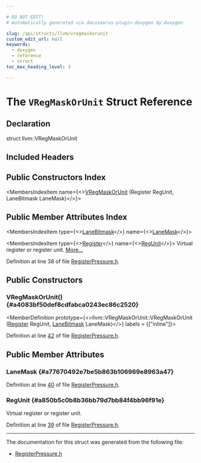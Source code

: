 ```yaml
---

# DO NOT EDIT!
# Automatically generated via docusaurus-plugin-doxygen by Doxygen.

slug: /api/structs/llvm/vregmaskorunit
custom_edit_url: null
keywords:
  - doxygen
  - reference
  - struct
toc_max_heading_level: 3

---
```





# The `VRegMaskOrUnit` Struct Reference

<DoxygenPage pluginConfig={pluginConfig}>



## Declaration

<CodeBlock>struct llvm::VRegMaskOrUnit</CodeBlock>

## Included Headers

<IncludesList>
<IncludesListItem
  filePath="llvm/CodeGen/RegisterPressure.h"
  permalink="/docs/api/files/include/include/llvm/include/llvm/codegen/registerpressure-h"
  isLocal="true" />
</IncludesList>

## Public Constructors Index

<MembersIndex>

<MembersIndexItem
  name={<><a href="#a4083bf50def8cdfabca0243ec86c2520">VRegMaskOrUnit</a> (Register RegUnit, LaneBitmask LaneMask)</>}>
</MembersIndexItem>

</MembersIndex>

## Public Member Attributes Index

<MembersIndex>

<MembersIndexItem
  type={<><a href="/docs/api/structs/llvm/lanebitmask">LaneBitmask</a></>}
  name={<><a href="#a77670492e7be5b863b106969e8963a47">LaneMask</a></>}>
</MembersIndexItem>

<MembersIndexItem
  type={<><a href="/docs/api/classes/llvm/register">Register</a></>}
  name={<><a href="#a850b5c0b8b36bb79d7bb84f4bb96f91e">RegUnit</a></>}>
Virtual register or register unit. <a href="#a850b5c0b8b36bb79d7bb84f4bb96f91e">More...</a>
</MembersIndexItem>

</MembersIndex>


Definition at line 38 of file <a href="/docs/api/files/include/include/llvm/include/llvm/codegen/registerpressure-h">RegisterPressure.h</a>.

<SectionDefinition>

## Public Constructors

### VRegMaskOrUnit() {#a4083bf50def8cdfabca0243ec86c2520}

<MemberDefinition
  prototype={<>llvm::VRegMaskOrUnit::VRegMaskOrUnit (<a href="/docs/api/classes/llvm/register">Register</a> RegUnit, <a href="/docs/api/structs/llvm/lanebitmask">LaneBitmask</a> LaneMask)</>}
  labels = {["inline"]}>

Definition at line <a href="/docs/api/files/include/include/llvm/include/llvm/codegen/registerpressure-h/#l00042">42</a> of file <a href="/docs/api/files/include/include/llvm/include/llvm/codegen/registerpressure-h">RegisterPressure.h</a>.
</MemberDefinition>

</SectionDefinition>

<SectionDefinition>

## Public Member Attributes

### LaneMask {#a77670492e7be5b863b106969e8963a47}

<MemberDefinition
  prototype="LaneBitmask llvm::VRegMaskOrUnit::LaneMask">

Definition at line <a href="/docs/api/files/include/include/llvm/include/llvm/codegen/registerpressure-h/#l00040">40</a> of file <a href="/docs/api/files/include/include/llvm/include/llvm/codegen/registerpressure-h">RegisterPressure.h</a>.
</MemberDefinition>

### RegUnit {#a850b5c0b8b36bb79d7bb84f4bb96f91e}

<MemberDefinition
  prototype="Register llvm::VRegMaskOrUnit::RegUnit">
Virtual register or register unit.

Definition at line <a href="/docs/api/files/include/include/llvm/include/llvm/codegen/registerpressure-h/#l00039">39</a> of file <a href="/docs/api/files/include/include/llvm/include/llvm/codegen/registerpressure-h">RegisterPressure.h</a>.
</MemberDefinition>

</SectionDefinition>

<hr/>

The documentation for this struct was generated from the following file:

<ul>
<li><a href="/docs/api/files/include/include/llvm/include/llvm/codegen/registerpressure-h">RegisterPressure.h</a></li>
</ul>

</DoxygenPage>
